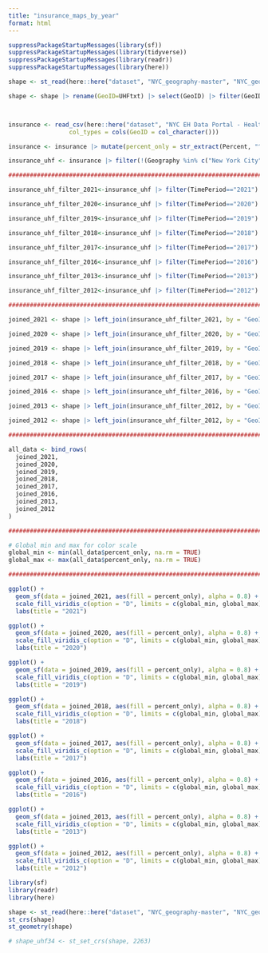 ```yaml
---
title: "insurance_maps_by_year"
format: html
---
```


```r
suppressPackageStartupMessages(library(sf))
suppressPackageStartupMessages(library(tidyverse))
suppressPackageStartupMessages(library(readr))
suppressPackageStartupMessages(library(here))

shape <- st_read(here::here("dataset", "NYC_geography-master", "NYC_geography-master", "uhf34_shapefiles", "CHS_UHF_34_DOHMH_2004.shp"), quiet = TRUE)

shape <- shape |> rename(GeoID=UHFtxt) |> select(GeoID) |> filter(GeoID!=0)



insurance <- read_csv(here::here("dataset", "NYC EH Data Portal - Health insurance (adults) (filtered)(1).csv"),
                 col_types = cols(GeoID = col_character()))

insurance <- insurance |> mutate(percent_only = str_extract(Percent, "^[0-9.]+"))

insurance_uhf <- insurance |> filter(!(Geography %in% c("New York City", "Bronx", "Brooklyn", "Manhattan", "Queens", "Staten Island")))

##################################################################################################

insurance_uhf_filter_2021<-insurance_uhf |> filter(TimePeriod=="2021")|>select(GeoID, percent_only)

insurance_uhf_filter_2020<-insurance_uhf |> filter(TimePeriod=="2020")|>select(GeoID, percent_only)

insurance_uhf_filter_2019<-insurance_uhf |> filter(TimePeriod=="2019")|>select(GeoID, percent_only)

insurance_uhf_filter_2018<-insurance_uhf |> filter(TimePeriod=="2018")|>select(GeoID, percent_only)

insurance_uhf_filter_2017<-insurance_uhf |> filter(TimePeriod=="2017")|>select(GeoID, percent_only)

insurance_uhf_filter_2016<-insurance_uhf |> filter(TimePeriod=="2016")|>select(GeoID, percent_only)

insurance_uhf_filter_2013<-insurance_uhf |> filter(TimePeriod=="2013")|>select(GeoID, percent_only)

insurance_uhf_filter_2012<-insurance_uhf |> filter(TimePeriod=="2012")|>select(GeoID, percent_only)

##################################################################################################

joined_2021 <- shape |> left_join(insurance_uhf_filter_2021, by = "GeoID") |> mutate(percent_only = as.double(percent_only))

joined_2020 <- shape |> left_join(insurance_uhf_filter_2020, by = "GeoID") |> mutate(percent_only = as.double(percent_only))

joined_2019 <- shape |> left_join(insurance_uhf_filter_2019, by = "GeoID") |> mutate(percent_only = as.double(percent_only))

joined_2018 <- shape |> left_join(insurance_uhf_filter_2018, by = "GeoID") |> mutate(percent_only = as.double(percent_only))

joined_2017 <- shape |> left_join(insurance_uhf_filter_2017, by = "GeoID") |> mutate(percent_only = as.double(percent_only))

joined_2016 <- shape |> left_join(insurance_uhf_filter_2016, by = "GeoID") |> mutate(percent_only = as.double(percent_only))

joined_2013 <- shape |> left_join(insurance_uhf_filter_2012, by = "GeoID") |> mutate(percent_only = as.double(percent_only))

joined_2012 <- shape |> left_join(insurance_uhf_filter_2012, by = "GeoID") |> mutate(percent_only = as.double(percent_only))

##################################################################################################

all_data <- bind_rows(
  joined_2021,
  joined_2020,
  joined_2019,
  joined_2018,
  joined_2017,
  joined_2016,
  joined_2013,
  joined_2012
)

##################################################################################################

# Global min and max for color scale
global_min <- min(all_data$percent_only, na.rm = TRUE)
global_max <- max(all_data$percent_only, na.rm = TRUE)

##################################################################################################

ggplot() +
  geom_sf(data = joined_2021, aes(fill = percent_only), alpha = 0.8) +
  scale_fill_viridis_c(option = "D", limits = c(global_min, global_max)) +
  labs(title = "2021")

ggplot() +
  geom_sf(data = joined_2020, aes(fill = percent_only), alpha = 0.8) +
  scale_fill_viridis_c(option = "D", limits = c(global_min, global_max)) +
  labs(title = "2020")

ggplot() +
  geom_sf(data = joined_2019, aes(fill = percent_only), alpha = 0.8) +
  scale_fill_viridis_c(option = "D", limits = c(global_min, global_max)) +
  labs(title = "2019")

ggplot() +
  geom_sf(data = joined_2018, aes(fill = percent_only), alpha = 0.8) +
  scale_fill_viridis_c(option = "D", limits = c(global_min, global_max)) +
  labs(title = "2018")

ggplot() +
  geom_sf(data = joined_2017, aes(fill = percent_only), alpha = 0.8) +
  scale_fill_viridis_c(option = "D", limits = c(global_min, global_max)) +
  labs(title = "2017")

ggplot() +
  geom_sf(data = joined_2016, aes(fill = percent_only), alpha = 0.8) +
  scale_fill_viridis_c(option = "D", limits = c(global_min, global_max)) +
  labs(title = "2016")

ggplot() +
  geom_sf(data = joined_2013, aes(fill = percent_only), alpha = 0.8) +
  scale_fill_viridis_c(option = "D", limits = c(global_min, global_max)) +
  labs(title = "2013")

ggplot() +
  geom_sf(data = joined_2012, aes(fill = percent_only), alpha = 0.8) +
  scale_fill_viridis_c(option = "D", limits = c(global_min, global_max)) +
  labs(title = "2012")
```

```r
library(sf)
library(readr)
library(here)

shape <- st_read(here::here("dataset", "NYC_geography-master", "NYC_geography-master", "uhf34_shapefiles", "CHS_UHF_34_DOHMH_2004.shp"), quiet = TRUE)
st_crs(shape)
st_geometry(shape)

# shape_uhf34 <- st_set_crs(shape, 2263)

```

